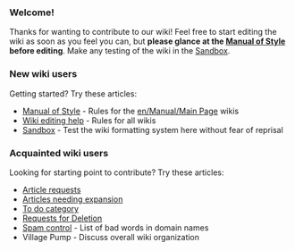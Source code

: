 === Welcome! ===
<div style="width:500px;">Thanks for wanting to contribute to our wiki! Feel free to start editing the wiki as soon as you feel you can, but '''please glance at the [[en/Wiki/Manual of Style|Manual of Style]] before editing'''. Make any testing of the wiki in the [[en/Sandbox|Sandbox]].</div>

=== New wiki users ===
Getting started? Try these articles:
* [[en/Wiki/Manual of Style|Manual of Style]] - Rules for the [[en/Manual/Main Page]] wikis
* [[en/Editing help|Wiki editing help]] - Rules for all wikis
* [[en/Sandbox|Sandbox]] - Test the wiki formatting system here without fear of reprisal

=== Acquainted wiki users ===
Looking for starting point to contribute? Try these articles:
* [[en/Requested Articles|Article requests]]
* [[:Category:en/Articles to be expanded|Articles needing expansion]]
* [[:Category:en/To do|To do category]]
* [[en/Requests for Deletion|Requests for Deletion]]
* [[en/My spam blacklist|Spam control]] - List of bad words in domain names
* Village Pump - Discuss overall wiki organization

